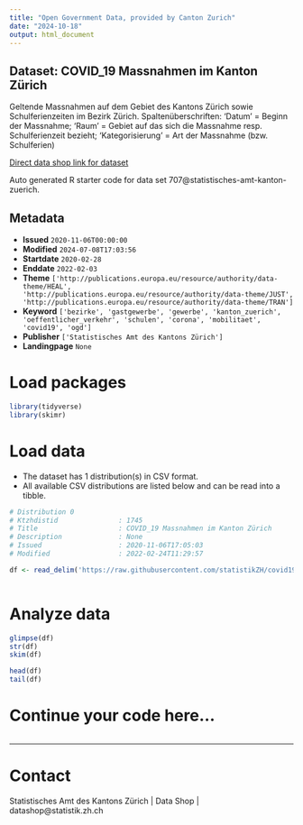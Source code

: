 ```yaml
---
title: "Open Government Data, provided by Canton Zurich"
date: "2024-10-18"
output: html_document
---
```


## Dataset: COVID_19 Massnahmen im Kanton Zürich

Geltende Massnahmen auf dem Gebiet des Kantons Zürich sowie Schulferienzeiten im Bezirk Zürich. Spaltenüberschriften: 'Datum' = Beginn der Massnahme; 'Raum' = Gebiet auf das sich die Massnahme resp. Schulferienzeit bezieht; 'Kategorisierung' = Art der Massnahme (bzw. Schulferien)

[Direct data shop link for dataset](https://www.zh.ch/de/politik-staat/statistik-daten/datenkatalog.html#/datasets/707@statistisches-amt-kanton-zuerich)

Auto generated R starter code for data set 707@statistisches-amt-kanton-zuerich.

## Metadata

- **Issued** `2020-11-06T00:00:00`
- **Modified** `2024-07-08T17:03:56`
- **Startdate** `2020-02-28`
- **Enddate** `2022-02-03`
- **Theme** `['http://publications.europa.eu/resource/authority/data-theme/HEAL', 'http://publications.europa.eu/resource/authority/data-theme/JUST', 'http://publications.europa.eu/resource/authority/data-theme/TRAN']`
- **Keyword** `['bezirke', 'gastgewerbe', 'gewerbe', 'kanton_zuerich', 'oeffentlicher_verkehr', 'schulen', 'corona', 'mobilitaet', 'covid19', 'ogd']`
- **Publisher** `['Statistisches Amt des Kantons Zürich']`
- **Landingpage** `None`


# Load packages

```r

library(tidyverse)
library(skimr)

```

# Load data

-   The dataset has 1 distribution(s) in CSV format.
-   All available CSV distributions are listed below and can be read into a tibble.

```r

# Distribution 0
# Ktzhdistid               : 1745
# Title                    : COVID_19 Massnahmen im Kanton Zürich
# Description              : None
# Issued                   : 2020-11-06T17:05:03
# Modified                 : 2022-02-24T11:29:57

df <- read_delim('https://raw.githubusercontent.com/statistikZH/covid19zeitmarker/master/covid19zeitmarker.csv')



```

# Analyze data

```r

glimpse(df)
str(df)
skim(df)

head(df)
tail(df)

```

# Continue your code here...

```r

```

------------------------------------------------------------------------

# Contact

Statistisches Amt des Kantons Zürich | Data Shop | datashop@statistik.zh.ch
